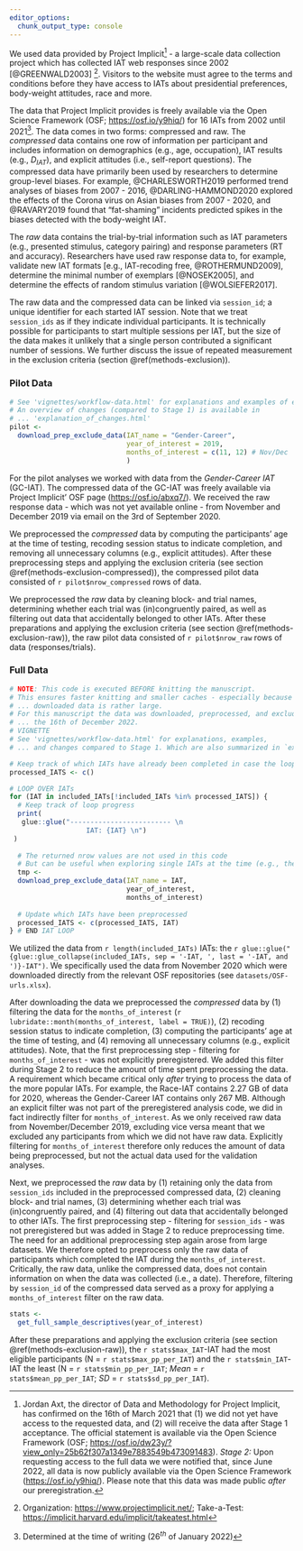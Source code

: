 ```yaml
---
editor_options: 
  chunk_output_type: console
---
```

<!--
###############################################################################
###############################################################################
### LICENSE:                                                                ###
### This code is available under a CC BY-NC-SA 4.0 license                  ###
### https://creativecommons.org/licenses/by-nc-sa/4.0/                      ###
###                                                                         ###
### BY  – Credit must be given to the creator                               ###
### NC  – Only noncommercial uses of the work are permitted                 ###
### SA  – Adaptations must be shared under the same terms                   ###
###############################################################################
###############################################################################
-->

We used data provided by Project Implicit[^data_availability] - a large-scale data collection project which has collected IAT web responses since 2002 [@GREENWALD2003] [^website_organization2]. Visitors to the website must agree to the terms and conditions before they have access to IATs about presidential preferences, body-weight attitudes, race and more.

<!-- footnote -->
[^data_availability]: Jordan Axt, the director of Data and Methodology for Project Implicit, has confirmed on the 16th of March 2021 that (1) we did not yet have access to the requested data, and (2) will receive the data after Stage 1 acceptance. The official statement is available via the Open Science Framework (OSF; [https://osf.io/dw23y/?view_only=25b62f307a1349e7883549b473091483](https://osf.io/dw23y/?view_only=25b62f307a1349e7883549b473091483)). *Stage 2:* Upon requesting access to the full data we were notified that, since June 2022, all data is now publicly available via the Open Science Framework ([https://osf.io/y9hiq/](https://osf.io/y9hiq/)). Please note that this data was made public *after* our preregistration.

<!-- footnotes to refer to the project implicit websites -->
[^website_organization2]: Organization: [https://www.projectimplicit.net/](https://www.projectimplicit.net/); Take-a-Test:  [https://implicit.harvard.edu/implicit/takeatest.html](https://implicit.harvard.edu/implicit/takeatest.html)

The data that Project Implicit provides is freely available via the Open Science Framework (OSF; [https://osf.io/y9hiq/](https://osf.io/y9hiq/)) for 16 IATs from 2002 until 2021[^n_iats]. The data comes in two forms: compressed and raw. The *compressed* data contains one row of information per participant and includes information on demographics (e.g., age, occupation), IAT results (e.g., $D_{IAT}$), and explicit attitudes (i.e., self-report questions). The compressed data have primarily been used by researchers to determine group-level biases. For example, @CHARLESWORTH2019 performed trend analyses of biases from 2007 - 2016, @DARLING-HAMMOND2020 explored the effects of the Corona virus on Asian biases from 2007 - 2020, and @RAVARY2019 found that "fat-shaming" incidents predicted spikes in the biases detected with the body-weight IAT.

<!-- footnote -->
[^n_iats]: Determined at the time of writing ($26^{th}$ of January 2022)

The *raw* data contains the trial-by-trial information such as IAT parameters (e.g., presented stimulus, category pairing) and response parameters (RT and accuracy). Researchers have used raw response data to, for example, validate new IAT formats [e.g., IAT-recoding free, @ROTHERMUND2009], determine the minimal number of exemplars [@NOSEK2005], and determine the effects of random stimulus variation [@WOLSIEFER2017]. 

The raw data and the compressed data can be linked via `session_id`; a unique identifier for each started IAT session. Note that we treat `session_ids` as if they indicate individual participants. It is technically possible for participants to start multiple sessions per IAT, but the size of the data makes it unlikely that a single person contributed a significant number of sessions. We further discuss the issue of repeated measurement in the exclusion criteria (section \@ref(methods-exclusion)).

### Pilot Data {#methods-data-pilot}

```r
# See 'vignettes/workflow-data.html' for explanations and examples of each step.
# An overview of changes (compared to Stage 1) is available in 
# ... 'explanation_of_changes.html'
pilot <-
  download_prep_exclude_data(IAT_name = "Gender-Career",
                             year_of_interest = 2019,
                             months_of_interest = c(11, 12) # Nov/Dec
                             )
```

For the pilot analyses we worked with data from the *Gender-Career IAT* (GC-IAT). The compressed data of the GC-IAT was freely available via Project Implicit' OSF page ([https://osf.io/abxq7/](https://osf.io/abxq7/)). We received the raw response data - which was not yet available online - from November and December 2019 via email on the 3rd of September 2020.

We preprocessed the *compressed* data by computing the participants' age at the time of testing, recoding session status to indicate completion, and removing all unnecessary columns (e.g., explicit attitudes). After these preprocessing steps and applying the exclusion criteria (see section \@ref(methods-exclusion-compressed)), the compressed pilot data consisted of `r pilot$nrow_compressed` rows of data.

We preprocessed the *raw* data by cleaning block- and trial names, determining whether each trial was (in)congruently paired, as well as filtering out data that accidentally belonged to other IATs. After these preparations and applying the exclusion criteria (see section \@ref(methods-exclusion-raw)), the raw pilot data consisted of `r pilot$nrow_raw` rows of data (responses/trials). 

### Full Data {#methods-data-full}

```r
# NOTE: This code is executed BEFORE knitting the manuscript.
# This ensures faster knitting and smaller caches - especially because the
# ... downloaded data is rather large.
# For this manuscript the data was downloaded, preprocessed, and excluded on
# ... the 16th of December 2022.
# VIGNETTE
# See 'vignettes/workflow-data.html' for explanations, examples,
# ... and changes compared to Stage 1. Which are also summarized in `explanation_of_changes.html`.

# Keep track of which IATs have already been completed in case the loop breaks.
processed_IATS <- c()

# LOOP OVER IATs
for (IAT in included_IATs[!included_IATs %in% processed_IATS]) {
  # Keep track of loop progress
  print(
   glue::glue("------------------------- \n
                   IAT: {IAT} \n")
 )
  
  # The returned nrow values are not used in this code
  # But can be useful when exploring single IATs at the time (e.g., the pilot analyses.)
  tmp <-
  download_prep_exclude_data(IAT_name = IAT,
                             year_of_interest,
                             months_of_interest)
  
  # Update which IATs have been preprocessed
  processed_IATS <- c(processed_IATS, IAT)
} # END IAT LOOP
```

We utilized the data from `r length(included_IATs)` IATs: the `r glue::glue("{glue::glue_collapse(included_IATs, sep = '-IAT, ', last = '-IAT, and ')}-IAT")`. We specifically used the data from November 2020 which were downloaded directly from the relevant OSF repositories (see `datasets/OSF-urls.xlsx`).

After downloading the data we preprocessed the *compressed* data by (1) filtering the data for the `months_of_interest` (`r lubridate::month(months_of_interest, label = TRUE)`), (2) recoding session status to indicate completion, (3) computing the participants' age at the time of testing, and (4) removing all unnecessary columns (e.g., explicit attitudes). Note, that the first preprocessing step - filtering for `months_of_interest` - was not explicitly preregistered. We added this filter during Stage 2 to reduce the amount of time spent preprocessing the data. A requirement which became critical only *after* trying to process the data of the more popular IATs. For example, the Race-IAT contains 2.27 GB of data for 2020, whereas the Gender-Career IAT contains only 267 MB. Although an explicit filter was not part of the preregistered analysis code, we did in fact indirectly filter for `months_of_interest`. As we only received raw data from November/December 2019, excluding vice versa meant that we excluded any participants from which we did not have raw data. Explicitly filtering for `months_of_interest` therefore only reduces the amount of data being preprocessed, but not the actual data used for the validation analyses.

Next, we preprocessed the *raw* data by (1) retaining only the data from `session_ids` included in the preprocessed compressed data, (2) cleaning block- and trial names, (3) determining whether each trial was (in)congruently paired, and (4) filtering out data that accidentally belonged to other IATs. The first preprocessing step - filtering for `session_ids` - was not preregistered but was added in Stage 2 to reduce preprocessing time. The need for an additional preprocessing step again arose from large datasets. We therefore opted to preprocess only the raw data of participants which completed the IAT during the `months_of_interest`. Critically, the raw data, unlike the compressed data, does not contain information on when the data was collected (i.e., a date). Therefore, filtering by `session_id` of the compressed data served as a proxy for applying a `months_of_interest` filter on the raw data.

```r
stats <-
  get_full_sample_descriptives(year_of_interest)
```

After these preparations and applying the exclusion criteria (see section \@ref(methods-exclusion-raw)), the `r stats$max_IAT`-IAT had the most eligible participants (N = `r stats$max_pp_per_IAT`) and the `r stats$min_IAT`-IAT the least (N = `r stats$min_pp_per_IAT`; $Mean$ = `r stats$mean_pp_per_IAT`; $SD$ = `r stats$sd_pp_per_IAT`). 

